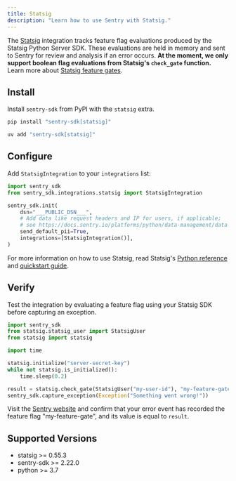 ```yaml
---
title: Statsig
description: "Learn how to use Sentry with Statsig."
---
```


<PlatformContent includePath="feature-flags/prerelease-alert" />

The [Statsig](https://www.statsig.com/) integration tracks feature flag evaluations produced by the Statsig Python Server SDK. These evaluations are held in memory and sent to Sentry for review and analysis if an error occurs. **At the moment, we only support boolean flag evaluations from Statsig's `check_gate` function.** Learn more about [Statsig feature gates](https://docs.statsig.com/feature-flags/working-with/).

## Install

Install `sentry-sdk` from PyPI with the `statsig` extra.

```bash {tabTitle:pip}
pip install "sentry-sdk[statsig]"
```
```bash {tabTitle:uv}
uv add "sentry-sdk[statsig]"
```

## Configure

Add `StatsigIntegration` to your `integrations` list:

```python
import sentry_sdk
from sentry_sdk.integrations.statsig import StatsigIntegration

sentry_sdk.init(
    dsn="___PUBLIC_DSN___",
    # Add data like request headers and IP for users, if applicable;
    # see https://docs.sentry.io/platforms/python/data-management/data-collected/ for more info
    send_default_pii=True,
    integrations=[StatsigIntegration()],
)
```

For more information on how to use Statsig, read Statsig's [Python reference](https://docs.statsig.com/server/pythonSDK) and [quickstart guide](https://docs.statsig.com/guides/first-feature).

## Verify

Test the integration by evaluating a feature flag using your Statsig SDK before capturing an exception.

```python
import sentry_sdk
from statsig.statsig_user import StatsigUser
from statsig import statsig

import time

statsig.initialize("server-secret-key")
while not statsig.is_initialized():
    time.sleep(0.2)

result = statsig.check_gate(StatsigUser("my-user-id"), "my-feature-gate")
sentry_sdk.capture_exception(Exception("Something went wrong!"))
```

Visit the [Sentry website](https://sentry.io/issues/) and confirm that your error
event has recorded the feature flag "my-feature-gate", and its value is equal to `result`.

## Supported Versions

- statsig >= 0.55.3
- sentry-sdk >= 2.22.0
- python >= 3.7

<PlatformContent includePath="feature-flags/next-steps" />
